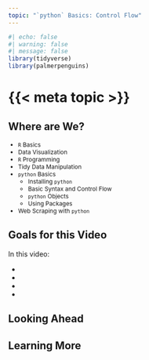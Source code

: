 ```yaml
---
topic: "`python` Basics: Control Flow"
---
```


```r
#| echo: false
#| warning: false
#| message: false
library(tidyverse)
library(palmerpenguins)
```

# {{< meta topic >}}

## Where are We?

::: {style="font-size: 85%;"}
- `R` Basics
- Data Visualization
- `R` Programming
- Tidy Data Manipulation
- [`python` Basics]{color="blue"}
  - Installing `python`
  - Basic Syntax and Control Flow
  - `python` Objects
  - [Using Packages]{color="blue"}
- Web Scraping with `python`

:::


## Goals for this Video

In this video: 

::: incremental

- 
- 
- 
- 

:::


## Looking Ahead

## Learning More
